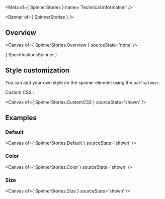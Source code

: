 
<Meta of={ SpinnerStories } name='Technical information' />

<Banner of={ SpinnerStories } />

## Overview

<Canvas of={ SpinnerStories.Overview } sourceState='none' />

<Markdown>{ SpecificationsSpinner }</Markdown>

## Style customization

You can add your own style on the spinner element using the part `spinner`.

Custom CSS :

<Canvas of={ SpinnerStories.CustomCSS } sourceState='shown' />

## Examples

### Default

<Canvas of={ SpinnerStories.Default } sourceState='shown' />

### Color

<Canvas of={ SpinnerStories.Color } sourceState='shown' />

### Size

<Canvas of={ SpinnerStories.Size } sourceState='shown' />
